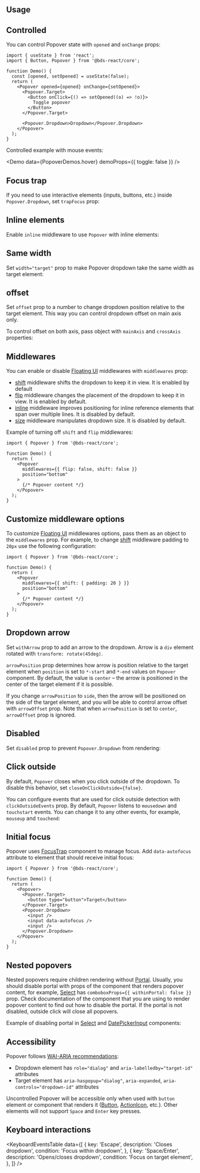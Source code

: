 

## Usage

<Demo data={PopoverDemos.usage} />

## Controlled

You can control Popover state with `opened` and `onChange` props:

```tsx
import { useState } from 'react';
import { Button, Popover } from '@bds-react/core';

function Demo() {
  const [opened, setOpened] = useState(false);
  return (
    <Popover opened={opened} onChange={setOpened}>
      <Popover.Target>
        <Button onClick={() => setOpened((o) => !o)}>
          Toggle popover
        </Button>
      </Popover.Target>

      <Popover.Dropdown>Dropdown</Popover.Dropdown>
    </Popover>
  );
}
```

Controlled example with mouse events:

<Demo data={PopoverDemos.hover} demoProps={{ toggle: false }} />

## Focus trap

If you need to use interactive elements (inputs, buttons, etc.) inside `Popover.Dropdown`, set `trapFocus` prop:

<Demo data={PopoverDemos.form} />

## Inline elements

Enable `inline` middleware to use `Popover` with inline elements:

<Demo data={PopoverDemos.inline} />

## Same width

Set `width="target"` prop to make Popover dropdown take the same width as target element:

<Demo data={PopoverDemos.sameWidth} />

## offset

Set `offset` prop to a number to change dropdown position relative to the target element.
This way you can control dropdown offset on main axis only.

<Demo data={PopoverDemos.offset} />

To control offset on both axis, pass object with `mainAxis` and `crossAxis` properties:

<Demo data={PopoverDemos.offsetAxis} />

## Middlewares

You can enable or disable [Floating UI](https://floating-ui.com/) middlewares with
`middlewares` prop:

- [shift](https://floating-ui.com/docs/shift) middleware shifts the dropdown to keep it in view. It is enabled by default
- [flip](https://floating-ui.com/docs/flip) middleware changes the placement of the dropdown to keep it in view. It is enabled by default.
- [inline](https://floating-ui.com/docs/inline) middleware improves positioning for inline reference elements that span over multiple lines. It is disabled by default.
- [size](https://floating-ui.com/docs/size) middleware manipulates dropdown size. It is disabled by default.

Example of turning off `shift` and `flip` middlewares:

```tsx
import { Popover } from '@bds-react/core';

function Demo() {
  return (
    <Popover
      middlewares={{ flip: false, shift: false }}
      position="bottom"
    >
      {/* Popover content */}
    </Popover>
  );
}
```

## Customize middleware options

To customize [Floating UI](https://floating-ui.com/) middlewares options, pass them as
an object to the `middlewares` prop. For example, to change [shift](https://floating-ui.com/docs/shift)
middleware padding to `20px` use the following configuration:

```tsx
import { Popover } from '@bds-react/core';

function Demo() {
  return (
    <Popover
      middlewares={{ shift: { padding: 20 } }}
      position="bottom"
    >
      {/* Popover content */}
    </Popover>
  );
}
```

## Dropdown arrow

Set `withArrow` prop to add an arrow to the dropdown. Arrow is a `div` element rotated with `transform: rotate(45deg)`.

`arrowPosition` prop determines how arrow is position relative to the target element when `position` is set to `*-start` and `*-end` values on `Popover` component.
By default, the value is `center` – the arrow is positioned in the center of the target element if it is possible.

If you change `arrowPosition` to `side`, then the arrow will be positioned on the side of the target element,
and you will be able to control arrow offset with `arrowOffset` prop. Note that when `arrowPosition` is set to `center`,
`arrowOffset` prop is ignored.

<Demo data={PopoverDemos.arrow} />

## Disabled

Set `disabled` prop to prevent `Popover.Dropdown` from rendering:

<Demo data={PopoverDemos.disabled} />

## Click outside

By default, `Popover` closes when you click outside of the dropdown. To disable this behavior, set `closeOnClickOutside={false}`.

You can configure events that are used for click outside detection with `clickOutsideEvents` prop.
By default, `Popover` listens to `mousedown` and `touchstart` events. You can change it to any other
events, for example, `mouseup` and `touchend`:

<Demo data={PopoverDemos.clickOutsideEvents} />

## Initial focus

Popover uses [FocusTrap](/core/focus-trap/) component to manage focus.
Add `data-autofocus` attribute to element that should receive initial focus:

```tsx
import { Popover } from '@bds-react/core';

function Demo() {
  return (
    <Popover>
      <Popover.Target>
        <button type="button">Target</button>
      </Popover.Target>
      <Popover.Dropdown>
        <input />
        <input data-autofocus />
        <input />
      </Popover.Dropdown>
    </Popover>
  );
}
```

<TargetComponent component="Popover" />

## Nested popovers

Nested popovers require children rendering without [Portal](/core/portal/). Usually, you
should disable portal with props of the component that renders popover content, for example,
[Select](/core/select/) has `comboboxProps={{ withinPortal: false }}` prop. Check documentation
of the component that you are using to render popover content to find out how to disable the portal.
If the portal is not disabled, outside click will close all popovers.

Example of disabling portal in [Select](/core/select/) and [DatePickerInput](/dates/date-picker-input/)
components:

<Demo data={PopoverDemos.portalChildren} />

## Accessibility

Popover follows [WAI-ARIA recommendations](https://www.w3.org/TR/wai-aria-practices-1.2/#dialog_modal):

- Dropdown element has `role="dialog"` and `aria-labelledby="target-id"` attributes
- Target element has `aria-haspopup="dialog"`, `aria-expanded`, `aria-controls="dropdown-id"` attributes

Uncontrolled Popover will be accessible only when used with `button` element or component that renders it ([Button](/core/button/), [ActionIcon](/core/action-icon/), etc.).
Other elements will not support `Space` and `Enter` key presses.

## Keyboard interactions

<KeyboardEventsTable
  data={[
    {
      key: 'Escape',
      description: 'Closes dropdown',
      condition: 'Focus within dropdown',
    },
    {
      key: 'Space/Enter',
      description: 'Opens/closes dropdown',
      condition: 'Focus on target element',
    },
  ]}
/>

